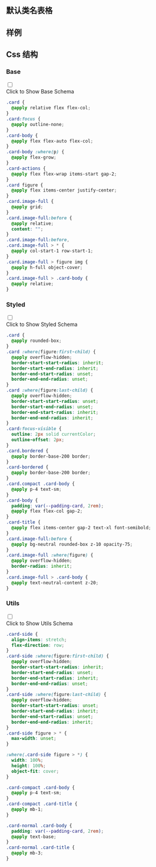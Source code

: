 

## 默认类名表格
  
<CssTable name="card" />
  
## 样例
  
<Demo></Demo>
  
## Css 结构


### Base

<div className="collapse">
<input type="checkbox" /> 
<div class="collapse-title px-0">
<span class="btn">Click to Show Base Schema</span>
</div>
<div class="collapse-content"> 

```css
.card {
  @apply relative flex flex-col;
}
.card:focus {
  @apply outline-none;
}
.card-body {
  @apply flex flex-auto flex-col;
}
.card-body :where(p) {
  @apply flex-grow;
}
.card-actions {
  @apply flex flex-wrap items-start gap-2;
}
.card figure {
  @apply flex items-center justify-center;
}
.card.image-full {
  @apply grid;
}
.card.image-full:before {
  @apply relative;
  content: "";
}
.card.image-full:before,
.card.image-full > * {
  @apply col-start-1 row-start-1;
}
.card.image-full > figure img {
  @apply h-full object-cover;
}
.card.image-full > .card-body {
  @apply relative;
}

```

</div>
</div>



### Styled

<div className="collapse">
<input type="checkbox" /> 
<div class="collapse-title px-0">
<span class="btn">Click to Show Styled Schema</span>
</div>
<div class="collapse-content"> 

```css
.card {
  @apply rounded-box;
}
.card :where(figure:first-child) {
  @apply overflow-hidden;
  border-start-start-radius: inherit;
  border-start-end-radius: inherit;
  border-end-start-radius: unset;
  border-end-end-radius: unset;
}
.card :where(figure:last-child) {
  @apply overflow-hidden;
  border-start-start-radius: unset;
  border-start-end-radius: unset;
  border-end-start-radius: inherit;
  border-end-end-radius: inherit;
}
.card:focus-visible {
  outline: 2px solid currentColor;
  outline-offset: 2px;
}
.card.bordered {
  @apply border-base-200 border;
}
.card-bordered {
  @apply border-base-200 border;
}
.card.compact .card-body {
  @apply p-4 text-sm;
}
.card-body {
  padding: var(--padding-card, 2rem);
  @apply flex flex-col gap-2;
}
.card-title {
  @apply flex items-center gap-2 text-xl font-semibold;
}
.card.image-full:before {
  @apply bg-neutral rounded-box z-10 opacity-75;
}
.card.image-full :where(figure) {
  @apply overflow-hidden;
  border-radius: inherit;
}
.card.image-full > .card-body {
  @apply text-neutral-content z-20;
}

```

</div>
</div>



### Utils

<div className="collapse">
<input type="checkbox" /> 
<div class="collapse-title px-0">
<span class="btn">Click to Show Utils Schema</span>
</div>
<div class="collapse-content"> 

```css
.card-side {
  align-items: stretch;
  flex-direction: row;
}
.card-side :where(figure:first-child) {
  @apply overflow-hidden;
  border-start-start-radius: inherit;
  border-start-end-radius: unset;
  border-end-start-radius: inherit;
  border-end-end-radius: unset;
}
.card-side :where(figure:last-child) {
  @apply overflow-hidden;
  border-start-start-radius: unset;
  border-start-end-radius: inherit;
  border-end-start-radius: unset;
  border-end-end-radius: inherit;
}
.card-side figure > * {
  max-width: unset;
}

:where(.card-side figure > *) {
  width: 100%;
  height: 100%;
  object-fit: cover;
}

.card-compact .card-body {
  @apply p-4 text-sm;
}
.card-compact .card-title {
  @apply mb-1;
}

.card-normal .card-body {
  padding: var(--padding-card, 2rem);
  @apply text-base;
}
.card-normal .card-title {
  @apply mb-3;
}

```

</div>
</div>



